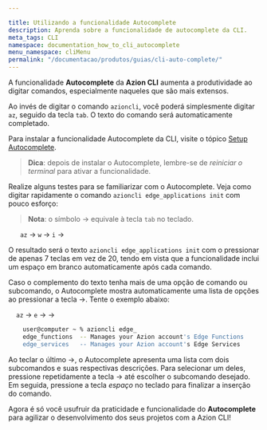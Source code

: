 ```yaml
---

title: Utilizando a funcionalidade Autocomplete
description: Aprenda sobre a funcionalidade de autocomplete da CLI.
meta_tags: CLI
namespace: documentation_how_to_cli_autocomplete
menu_namespace: cliMenu
permalink: "/documentacao/produtos/guias/cli-auto-complete/"
---
```


A funcionalidade **Autocomplete** da **Azion CLI** aumenta a produtividade ao digitar comandos, especialmente naqueles que são mais extensos.

Ao invés de digitar o comando `azioncli`, você poderá simplesmente digitar `az`, seguido da tecla `tab`. O texto do comando será automaticamente completado.

Para instalar a funcionalidade Autocomplete da CLI, visite o tópico [Setup Autocomplete](https://github.com/aziontech/azion-cli/blob/dev/README.md#setup-autocomplete).

> **Dica**: depois de instalar o Autocomplete, lembre-se de *reiniciar o terminal* para ativar a funcionalidade.

Realize alguns testes para se familiarizar com o Autocomplete. Veja como digitar rapidamente o comando `azioncli edge_applications init` com pouco esforço:

> **Nota**: o símbolo &rarr; equivale à tecla `tab` no teclado.

&nbsp;&nbsp;&nbsp;&nbsp;&nbsp;&nbsp;`az` &rarr;  `w` &rarr; `i` &rarr;

O resultado será o texto `azioncli edge_applications init` com o pressionar de apenas 7 teclas em vez de 20, tendo em vista que a funcionalidade inclui um espaço em branco automaticamente após cada comando.

Caso o complemento do texto tenha mais de uma opção de comando ou subcomando, o Autocomplete mostra automaticamente uma lista de opções ao pressionar a tecla &rarr;. Tente o exemplo abaixo:

&nbsp;&nbsp;&nbsp;&nbsp;`az` &rarr;  `e` &rarr; &rarr;

```bash
    user@computer ~ % azioncli edge_
    edge_functions  -- Manages your Azion account's Edge Functions
    edge_services   -- Manages your Azion account's Edge Services
```

Ao teclar o último &rarr;, o Autocomplete apresenta uma lista com dois subcomandos e suas respectivas descrições. Para selecionar um deles, pressione repetidamente a tecla &rarr; até escolher o subcomando desejado. Em seguida, pressione a tecla *espaço* no teclado para finalizar a inserção do comando.

Agora é só você usufruir da praticidade e funcionalidade do **Autocomplete** para agilizar o desenvolvimento dos seus projetos com a Azion CLI!


